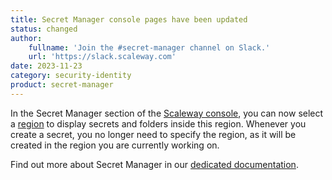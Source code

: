 ```yaml
---
title: Secret Manager console pages have been updated
status: changed
author:
    fullname: 'Join the #secret-manager channel on Slack.'
    url: 'https://slack.scaleway.com'
date: 2023-11-23
category: security-identity
product: secret-manager
---
```


In the Secret Manager section of the [Scaleway console](https://console.scaleway.com), you can now select a [region](/identity-and-access-management/secret-manager/concepts/#region) to display secrets and folders inside this region. Whenever you create a secret, you no longer need to specify the region, as it will be created in the region you are currently working on.

Find out more about Secret Manager in our [dedicated documentation](/identity-and-access-management/secret-manager/quickstart/).

